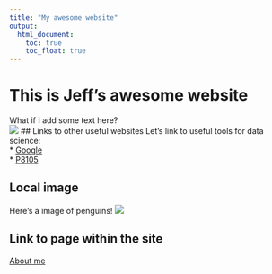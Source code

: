 ```yaml
---
title: "My awesome website"
output: 
  html_document:
    toc: true
    toc_float: true
---
```


# This is Jeff's awesome website  
What if I add some text here?  
![](https://media.giphy.com/media/drXGoW1iudhKw/giphy.gif)
## Links to other useful websites
Let's link to useful tools for data science:  
* [Google](https://www.google.com/)  
* [P8105](https://p8105.com)  

## Local image  
Here's a image of penguins! 
![](images/penguins.jpeg)

## Link to page within the site  
[About me](about.html)






